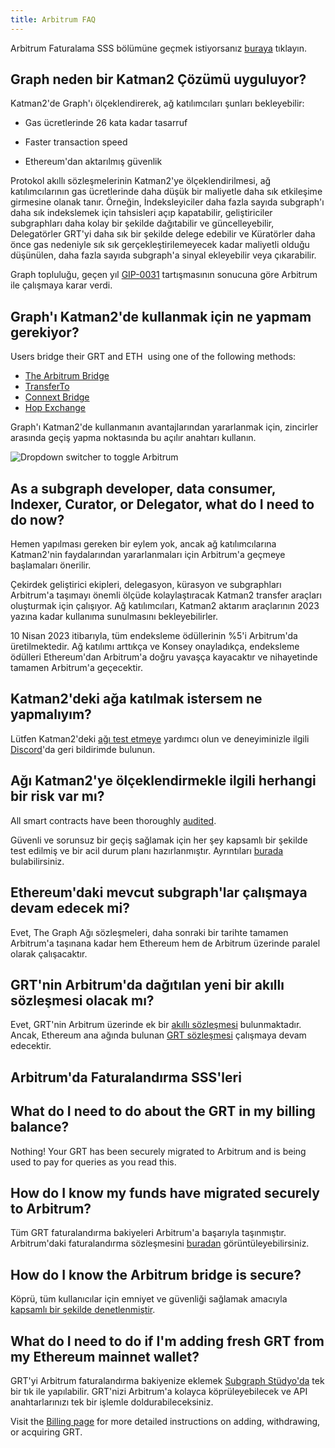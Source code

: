 ```yaml
---
title: Arbitrum FAQ
---
```


Arbitrum Faturalama SSS bölümüne geçmek istiyorsanız [buraya](#billing-on-arbitrum-faqs) tıklayın.

## Graph neden bir Katman2 Çözümü uyguluyor?

Katman2'de Graph'ı ölçeklendirerek, ağ katılımcıları şunları bekleyebilir:

- Gas ücretlerinde 26 kata kadar tasarruf

- Faster transaction speed

- Ethereum'dan aktarılmış güvenlik

Protokol akıllı sözleşmelerinin Katman2'ye ölçeklendirilmesi, ağ katılımcılarının gas ücretlerinde daha düşük bir maliyetle daha sık etkileşime girmesine olanak tanır. Örneğin, İndeksleyiciler daha fazla sayıda subgraph'ı daha sık indekslemek için tahsisleri açıp kapatabilir, geliştiriciler subgraphları daha kolay bir şekilde dağıtabilir ve güncelleyebilir, Delegatörler GRT'yi daha sık bir şekilde delege edebilir ve Küratörler daha önce gas nedeniyle sık sık gerçekleştirilemeyecek kadar maliyetli olduğu düşünülen, daha fazla sayıda subgraph'a sinyal ekleyebilir veya çıkarabilir.

Graph topluluğu, geçen yıl [GIP-0031](https://forum.thegraph.com/t/gip-0031-arbitrum-grt-bridge/3305) tartışmasının sonucuna göre Arbitrum ile çalışmaya karar verdi.

## Graph'ı Katman2'de kullanmak için ne yapmam gerekiyor?

Users bridge their GRT and ETH  using one of the following methods:

- [The Arbitrum Bridge](https://bridge.arbitrum.io/?l2ChainId=42161)
- [TransferTo](https://transferto.xyz/swap)
- [Connext Bridge](https://bridge.connext.network/)
- [Hop Exchange](https://app.hop.exchange/#/send?token=ETH)

Graph'ı Katman2'de kullanmanın avantajlarından yararlanmak için, zincirler arasında geçiş yapma noktasında bu açılır anahtarı kullanın.

![Dropdown switcher to toggle Arbitrum](/img/arbitrum-screenshot-toggle.png)

## As a subgraph developer, data consumer, Indexer, Curator, or Delegator, what do I need to do now?

Hemen yapılması gereken bir eylem yok, ancak ağ katılımcılarına Katman2'nin faydalarından yararlanmaları için Arbitrum'a geçmeye başlamaları önerilir.

Çekirdek geliştirici ekipleri, delegasyon, kürasyon ve subgraphları Arbitrum'a taşımayı önemli ölçüde kolaylaştıracak Katman2 transfer araçları oluşturmak için çalışıyor. Ağ katılımcıları, Katman2 aktarım araçlarının 2023 yazına kadar kullanıma sunulmasını bekleyebilirler.

10 Nisan 2023 itibarıyla, tüm endeksleme ödüllerinin %5'i Arbitrum'da üretilmektedir. Ağ katılımı arttıkça ve Konsey onayladıkça, endeksleme ödülleri Ethereum'dan Arbitrum'a doğru yavaşça kayacaktır ve nihayetinde tamamen Arbitrum'a geçecektir.

## Katman2'deki ağa katılmak istersem ne yapmalıyım?

Lütfen Katman2'deki [ağı test etmeye](https://testnet.thegraph.com/explorer) yardımcı olun ve deneyiminizle ilgili [Discord](https://discord.gg/graphprotocol)'da geri bildirimde bulunun.

## Ağı Katman2'ye ölçeklendirmekle ilgili herhangi bir risk var mı?

All smart contracts have been thoroughly [audited](https://github.com/graphprotocol/contracts/blob/main/packages/contracts/audits/OpenZeppelin/2022-07-graph-arbitrum-bridge-audit.pdf).

Güvenli ve sorunsuz bir geçiş sağlamak için her şey kapsamlı bir şekilde test edilmiş ve bir acil durum planı hazırlanmıştır. Ayrıntıları [burada](https://forum.thegraph.com/t/gip-0037-the-graph-arbitrum-deployment-with-linear-rewards-minted-in-l2/3551#risks-and-security-considerations-20) bulabilirsiniz.

## Ethereum'daki mevcut subgraph'lar çalışmaya devam edecek mi?

Evet, The Graph Ağı sözleşmeleri, daha sonraki bir tarihte tamamen Arbitrum'a taşınana kadar hem Ethereum hem de Arbitrum üzerinde paralel olarak çalışacaktır.

## GRT'nin Arbitrum'da dağıtılan yeni bir akıllı sözleşmesi olacak mı?

Evet, GRT'nin Arbitrum üzerinde ek bir [akıllı sözleşmesi](https://arbiscan.io/address/0x9623063377ad1b27544c965ccd7342f7ea7e88c7) bulunmaktadır. Ancak, Ethereum ana ağında bulunan [GRT sözleşmesi](https://etherscan.io/token/0xc944e90c64b2c07662a292be6244bdf05cda44a7) çalışmaya devam edecektir.

## Arbitrum'da Faturalandırma SSS'leri

## What do I need to do about the GRT in my billing balance?

Nothing! Your GRT has been securely migrated to Arbitrum and is being used to pay for queries as you read this.

## How do I know my funds have migrated securely to Arbitrum?

Tüm GRT faturalandırma bakiyeleri Arbitrum'a başarıyla taşınmıştır. Arbitrum'daki faturalandırma sözleşmesini [buradan](https://arbiscan.io/address/0x1B07D3344188908Fb6DEcEac381f3eE63C48477a) görüntüleyebilirsiniz.

## How do I know the Arbitrum bridge is secure?

Köprü, tüm kullanıcılar için emniyet ve güvenliği sağlamak amacıyla [kapsamlı bir şekilde denetlenmiştir](https://code4rena.com/contests/2022-10-the-graph-l2-bridge-contest).

## What do I need to do if I'm adding fresh GRT from my Ethereum mainnet wallet?

GRT'yi Arbitrum faturalandırma bakiyenize eklemek [Subgraph Stüdyo'da](https://thegraph.com/studio/) tek bir tık ile yapılabilir. GRT'nizi Arbitrum'a kolayca köprüleyebilecek ve API anahtarlarınızı tek bir işlemle doldurabileceksiniz.

Visit the [Billing page](/billing/) for more detailed instructions on adding, withdrawing, or acquiring GRT.
